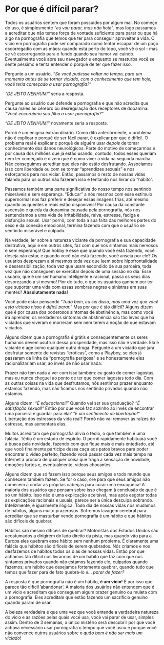 # Por que é difícil parar?

Todos os usuários sentem que foram possuídos por algum mal. No começo do uso, é simplesmente *"eu vou parar, mas não hoje"*, mas logo passamos a acreditar que não temos força de vontade suficiente para parar ou que há algo na pornografia que temos que ter para conseguir aproveitar a vida. O vício em pornografia pode ser comparado como tentar escapar de um poço escorregadio com as mãos: quando está perto do topo, você vê o sol - mas se vê escorregando para o fundo quando seu humor vai caindo. Eventualmente você abre seu navegador e enquanto se masturba você se sente péssimo e tenta entender o porquê de ter que fazer isso.

Pergunte a um usuário, *"Se você pudesse voltar no tempo, para um momento antes de se tornar viciado, com o conhecimento que tem hoje, você teria começado a usar pornografia?"*

*"DE JEITO NENHUM!"* seria a resposta.

Pergunte ao usuário que defende a pornografia e que não acredita que causa males ao cérebro ou desregulação dos receptores de dopamina: *"Você encorajaria seu filho a usar pornografia?"*

*"DE JEITO NENHUM!"* novamente seria a resposta.

Pornô é um enigma extraordinário. Como dito anteriormente, o problema não é explicar o porquê de ser fácil parar, é explicar por que é difícil. O problema real é explicar o porquê de alguém usar *depois* de tomar conhecimento dos danos neurológicos. Parte do motivo de começarmos é por causa dos milhões que já estão usando, contudo, todos esses queriam nem ter começado e dizem que é como viver a vida na segunda marcha. Não conseguimos acreditar que eles não estão desfrutando. Associamos isso com liberdade ou com se tornar "aprendizes sexuais" e nos esforçamos para nos viciar. Então, passamos o resto de nossas vidas falando para os outros não fazerem isso e tentando nos livrar do "hábito".

Passamos também uma parte significativa do nosso tempo nos sentindo miseráveis e sem esperança. "Educar" a nós mesmos com esse estímulo supernormal nos faz preferir e desejar essas imagens frias, até mesmo quando as quentes e reais estão disponíveis! Por causa da constante ascensão e queda da dopamina causada pela pornografia, nós nos sentenciamos a uma vida de irritabilidade, raiva, estresse, fadiga e disfunção sexual. Usar pornô, com toda a sua falta das melhores partes do sexo e da conexão emocional, termina fazendo com que o usuário se sentindo miserável e culpado.

Na verdade, ler sobre a natureza viciante da pornografia e sua capacidade destrutiva, aqui e em outros sites, faz com que nos sintamos mais nervosos e sem esperança! Que hobby é esse que quando você está fazendo, você deseja não estar, e quando você não está fazendo, você anseia por ele? Os usuários desprezam a si mesmos toda vez que leem sobre hipofrontalidade e dessensibilização, toda vez que usam escondido de sua parceira, toda vez que não conseguem se exercitar depois de uma sessão no dia. Esse usuário, que é um ser humano inteligente e racional, passa os seus dias desprezando a si mesmo! Pior de tudo, o que os usuários ganham por ter que suportar uma vida com essas sombras negras e sinistras em suas mentes? **Absolutamente nada!**

Você pode estar pensando *"Tudo bem, eu sei disso, mas uma vez que você está viciado nisso é difícil parar."* Mas por que é tão difícil? Alguns dizem que é por causa dos poderosos sintomas de abstinência, mas como você irá aprender, os verdadeiros sintomas de abstinência são tão leves que há viciados que viveram e morreram sem nem terem a noção de que estavam viciados.

Alguns dizem que a pornografia é grátis e consequentemente os seres humanos devem usufruir dessa prosperidade, mas isso não é verdade. Ela é viciante e age como qualquer outra droga. Pergunte a um viciado que jura desfrutar somente de revistas "eróticas", como a Playboy, se eles já passaram da linha da "pornografia perigosa" e se honestamente eles racionalizariam usar, ao invés de não usar nada.

Prazer não tem nada a ver com isso também: eu gosto de comer lagostas, mas eu nunca cheguei ao ponto de ter que comer lagostas todo dia. Com as outras coisas na vida que desfrutamos, nós sentimos prazer enquanto estamos fazendo, mas não ficamos nos sentindo privados quando não estamos.

Alguns dizem:
*"É educacional!"* Quando vai ser sua graduação?
*"É satisfação sexual!"* Então por que você faz sozinho ao invés de encontrar uma parceira e guardar para ela?
*"É um sentimento de libertação!"* Libertação dos estresses da vida real? Pornô não vai remover as raízes do estresse, mas aumentará elas.

Muitos acreditam que pornografia alivia o tédio, o que também é uma falácia. Tédio é um estado de espírito. O pornô rapidamente habituará você à busca pela novidade, fazendo com que fique mais e mais entediado, até que você finalmente participe dessa caça aos patos bravos para poder encontrar o vídeo perfeito, fazendo você passar cada vez mais tempo na Internet à procura de qualquer coisa que traga a sensação de novidade, emoções fortes e, eventualmente, vídeos chocantes.

Alguns dizem que só fazem isso porque seus amigos e todo mundo que conhecem também fazem. Se for o caso, ore para que seus amigos não comecem a cortar as próprias cabeças para curar uma enxaqueca! A maioria dos usuários que pensam sobre isso chegam à conclusão de que é só um hábito. Isso não é uma explicação aceitável, mas após esgotar todas as explicações racionais e usuais, parece ser a única desculpa sobrando. Infelizmente, é igualmente ilógica. Todo dia de nossas vidas nós mudamos de hábitos, alguns muito prazerosos. Sofremos lavagem cerebral para acreditar que se masturbar vendo pornografia é um hábito e que hábitos são difíceis de quebrar.

Hábitos são mesmo difíceis de quebrar? Motoristas dos Estados Unidos são acostumados a dirigirem do lado direito da pista, mas quando vão para a Europa eles quebram esse hábito sem nenhum problema. É claramente uma falácia que hábitos são difíceis de serem quebrados. Nós criamos e nos desfazemos de hábitos todos os dias de nossas vidas. Então por que achamos tão difícil nos livrarmos de um hábito que faz com que nos sintamos privados quando não estamos fazendo ele, culpados quando fazemos; um hábito que desejamos fortemente quebrar, quando tudo que temos que fazer para de fato quebrá-lo é... *parar de fazer?*

A resposta é que pornografia não é um hábito, **é um vício!** É por isso que parece tão difícil ’abandonar’. A maioria dos usuários não entendem que é um vício e acreditam que conseguem algum prazer genuíno ou muleta com a pornografia. Eles acreditam que estão fazendo um sacrifício genuíno quando param de usar.

A beleza verdadeira é que uma vez que você entende a verdadeira natureza do vício e as razões pelas quais você usa, você vai parar de usar, simples assim. Dentro de 3 semanas, o único mistério será descobrir por que você achava necessário usar pornografia o tempo que você usou e porque você não convence outros usuários sobre o *quão bom é não ser mais um viciado!*